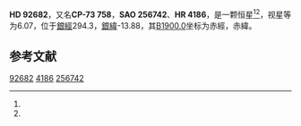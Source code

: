 {{Starbox begin
| name = HD 92682
}}
{{Starbox observe
| epoch = [[J2000.0|J2000.0]]
| constell = {{星座名待查}}<ref name=SIMBAD>{{cite web
 | url=http://simbad.u-strasbg.fr/simbad/sim-id?Ident=HR+4186
 | title =Pulsating variable Star
 | publisher=Centre de Données astronomiques de Strasbourg
 | work=SIMBAD
 | accessdate=2012-07-13}}</ref><ref name=DATA>{{cite web
 | url=http://vizier.u-strasbg.fr/viz-bin/VizieR-5?-out.add=.&-source=5050&-corr=PK=HR&-out.max=9999&HR=4186
 | title=VizieR Detailed Page
 | accessdate=2012-07-13
 | archive-date=2016-03-04
 | archive-url=https://web.archive.org/web/20160304213501/http://vizier.u-strasbg.fr/viz-bin/VizieR-5?-out.add=.&-source=5050&-corr=PK=HR&-out.max=9999&HR=4186
 | dead-url=no
 }}</ref>
| 星官 = 
| ra = {{RA|10|39|16.6}}<ref name=SIMBAD /><ref name=DATA />
| dec = {{DEC|-74|29|37}}<ref name=SIMBAD /><ref name=DATA />
| appmag_v = 6.07<ref name=SIMBAD /><ref name=DATA />
}}
{{Starbox character
| class = K3II<ref name=SIMBAD /><ref name=DATA />
| b-v = 1.71<ref name=SIMBAD /><ref name=DATA />
| u-b = 1.91<ref name=SIMBAD /><ref name=DATA />
| r-i = <ref name=SIMBAD /><ref name=DATA />
| variable = 
}}
{{Starbox astrometry
| radial_v = 1.91
| prop_mo_ra = -4
| parallax = 
| p_error = 
}}
{{Starbox catalog
| names =CP-73 758，[[SAO星表|SAO]] 256742，[[HD星表|HD]] 92682，[[HR星表|HR]] 4186}}
{{Starbox reference |Simbad=HR+4186}}
{{Starbox end}}

'''HD 92682'''，又名'''CP-73 758'''，'''SAO 256742'''、'''HR 4186'''，是一颗恒星<ref name=SIMBAD /><ref name=DATA />，视星等为6.07，位于[[銀道座標系|銀經]]294.3，[[銀道座標系|銀緯]]-13.88，其[[B1900.0|B1900.0]]坐标为赤經{{RA|10|36|54.8}}，赤緯{{DEC|-73|-13.88|18}}。

== 参考文献 ==
{{reflist}}

{{star-stub}}

[[Category:HD和HDE天體|92682]]
[[Category:HR天體|4186]]
[[Category:SAO天體|256742]]